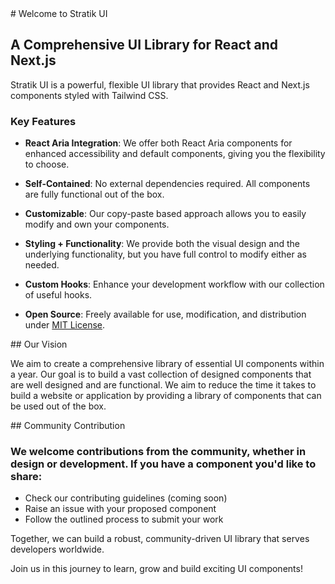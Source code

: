
<PARTITION className="mb-8" >
# Welcome to Stratik UI
</PARTITION>

## A Comprehensive UI Library for React and Next.js
<PARTITION className="mt-2 py-8" >

Stratik UI is a powerful, flexible UI library that provides React and Next.js components styled with Tailwind CSS.
</PARTITION >

### Key Features

- **React Aria Integration**: We offer both React Aria components for enhanced accessibility and default components, giving you the flexibility to choose.

- **Self-Contained**: No external dependencies required. All components are fully functional out of the box.

- **Customizable**: Our copy-paste based approach allows you to easily modify and own your components.

- **Styling + Functionality**: We provide both the visual design and the underlying functionality, but you have full control to modify either as needed.

- **Custom Hooks**: Enhance your development workflow with our collection of useful hooks.

- **Open Source**: Freely available for use, modification, and distribution under [MIT License](https://github.com/krishpatel023/StratikUI/blob/master/LICENSE.md).

<PARTITION className="mt-4" />
<TechnologyUsed technologies={[ "react-aria-components", "framer-motion" , "tailwind-merge"]} />

<PARTITION className="py-8 mt-4" >
## Our Vision
</PARTITION>

We aim to create a comprehensive library of essential UI components within a year. Our goal is to build a vast collection of designed components that are well designed and are functional. We aim to reduce the time it takes to build a website or application by providing a library of components that can be used out of the box.

<PARTITION className="py-6 mt-2">
## Community Contribution
</PARTITION>

### We welcome contributions from the community, whether in design or development. If you have a component you'd like to share:

- Check our contributing guidelines (coming soon)
- Raise an issue with your proposed component
- Follow the outlined process to submit your work

Together, we can build a robust, community-driven UI library that serves developers worldwide.

Join us in this journey to learn, grow and build exciting UI components!

